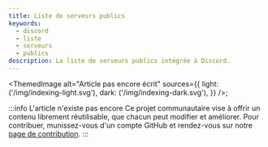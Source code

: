 ---
title: Liste de serveurs publics
keywords:
  - discord
  - liste
  - serveurs
  - publics
description: La liste de serveurs publics intégrée à Discord.
---

<ThemedImage
  alt="Article pas encore écrit"
  sources={{
    light: ('/img/indexing-light.svg'),
    dark: ('/img/indexing-dark.svg'),
  }}
/>;

:::info L'article n'existe pas encore
Ce projet communautaire vise à offrir un contenu librement réutilisable, que chacun peut modifier et améliorer.
Pour contribuer, munissez-vous d'un compte GitHub et rendez-vous sur notre [page de contribution](/wiki/contribuer).
:::
